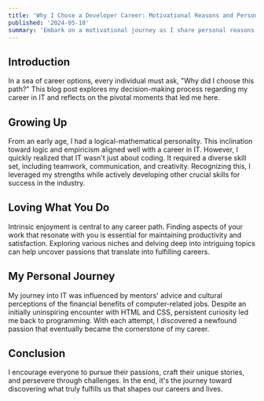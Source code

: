 ```yaml
---
title: 'Why I Chose a Developer Career: Motivational Reasons and Personal Journey'
published: '2024-05-10'
summary: 'Embark on a motivational journey as I share personal reasons for choosing a career in development and uncovering the path to success'
---
```


## Introduction

In a sea of career options, every individual must ask, "Why did I choose this path?" This blog post explores my decision-making process regarding my career in IT and reflects on the pivotal moments that led me here.

## Growing Up

From an early age, I had a logical-mathematical personality. This inclination toward logic and empiricism aligned well with a career in IT. However, I quickly realized that IT wasn't just about coding. It required a diverse skill set, including teamwork, communication, and creativity. Recognizing this, I leveraged my strengths while actively developing other crucial skills for success in the industry.

## Loving What You Do

Intrinsic enjoyment is central to any career path. Finding aspects of your work that resonate with you is essential for maintaining productivity and satisfaction. Exploring various niches and delving deep into intriguing topics can help uncover passions that translate into fulfilling careers.

## My Personal Journey

My journey into IT was influenced by mentors' advice and cultural perceptions of the financial benefits of computer-related jobs. Despite an initially uninspiring encounter with HTML and CSS, persistent curiosity led me back to programming. With each attempt, I discovered a newfound passion that eventually became the cornerstone of my career.

## Conclusion

I encourage everyone to pursue their passions, craft their unique stories, and persevere through challenges. In the end, it's the journey toward discovering what truly fulfills us that shapes our careers and lives.

